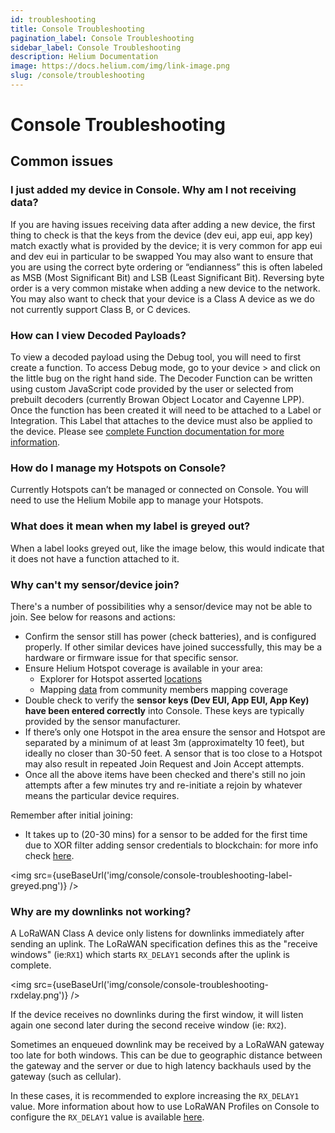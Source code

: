 ```yaml
---
id: troubleshooting
title: Console Troubleshooting
pagination_label: Console Troubleshooting
sidebar_label: Console Troubleshooting
description: Helium Documentation
image: https://docs.helium.com/img/link-image.png
slug: /console/troubleshooting
---
```


# Console Troubleshooting


<LegacyContentBanner />

## Common issues

### I just added my device in Console. Why am I not receiving data?

If you are having issues receiving data after adding a new device, the first thing to check is that
the keys from the device (dev eui, app eui, app key) match exactly what is provided by the device;
it is very common for app eui and dev eui in particular to be swapped You may also want to ensure
that you are using the correct byte ordering or “endianness” this is often labeled as MSB (Most
Significant Bit) and LSB (Least Significant Bit). Reversing byte order is a very common mistake when
adding a new device to the network. You may also want to check that your device is a Class A device
as we do not currently support Class B, or C devices.

### How can I view Decoded Payloads?

To view a decoded payload using the Debug tool, you will need to first create a function. To access
Debug mode, go to your device > and click on the little bug on the right hand side. The Decoder
Function can be written using custom JavaScript code provided by the user or selected from prebuilt
decoders (currently Browan Object Locator and Cayenne LPP). Once the function has been created it
will need to be attached to a Label or Integration. This Label that attaches to the device must also
be applied to the device. Please see
[complete Function documentation for more information](/console/functions/).

### How do I manage my Hotspots on Console?

Currently Hotspots can’t be managed or connected on Console. You will need to use the Helium Mobile
app to manage your Hotspots.

### What does it mean when my label is greyed out?

When a label looks greyed out, like the image below, this would indicate that it does not have a
function attached to it.

### Why can't my sensor/device join?

There's a number of possibilities why a sensor/device may not be able to join. See below for reasons
and actions:

- Confirm the sensor still has power (check batteries), and is configured properly. If other similar
  devices have joined successfully, this may be a hardware or firmware issue for that specific
  sensor.
- Ensure Helium Hotspot coverage is available in your area:
  - Explorer for Hotspot asserted [locations](https://explorer.helium.com/)
  - Mapping [data](https://mappers.helium.com/) from community members mapping coverage
- Double check to verify the **sensor keys (Dev EUI, App EUI, App Key) have been entered correctly**
  into Console. These keys are typically provided by the sensor manufacturer.
- If there’s only one Hotspot in the area ensure the sensor and Hotspot are separated by a minimum
  of at least 3m (approximatelty 10 feet), but ideally no closer than 30-50 feet. A sensor that is
  too close to a Hotspot may also result in repeated Join Request and Join Accept attempts.
- Once all the above items have been checked and there's still no join attempts after a few minutes
  try and re-initiate a rejoin by whatever means the particular device requires.

Remember after initial joining:

- It takes up to (20-30 mins) for a sensor to be added for the first time due to XOR filter adding
  sensor credentials to blockchain: for more info check
  [here](/console/adding-devices#when-adding-devices-for-the-first-time).

<img src={useBaseUrl('img/console/console-troubleshooting-label-greyed.png')} />

### Why are my downlinks not working?

A LoRaWAN Class A device only listens for downlinks immediately after sending an uplink. The LoRaWAN
specification defines this as the "receive windows" (ie:`RX1`) which starts `RX_DELAY1` seconds
after the uplink is complete.

<img src={useBaseUrl('img/console/console-troubleshooting-rxdelay.png')} />

If the device receives no downlinks during the first window, it will listen again one second later
during the second receive window (ie: `RX2`).

Sometimes an enqueued downlink may be received by a LoRaWAN gateway too late for both windows. This
can be due to geographic distance between the gateway and the server or due to high latency
backhauls used by the gateway (such as cellular).

In these cases, it is recommended to explore increasing the `RX_DELAY1` value. More information
about how to use LoRaWAN Profiles on Console to configure the `RX_DELAY1` value is available
[here](/console/profiles#receive-window-delay).
